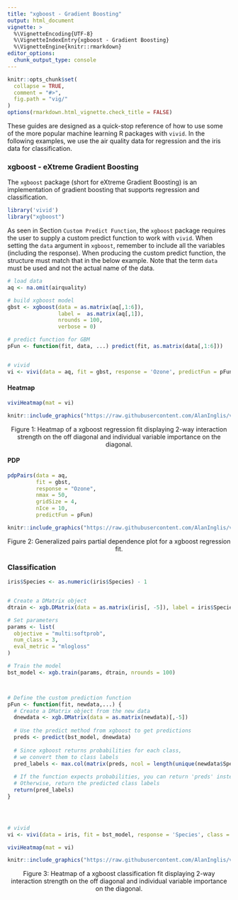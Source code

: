 ```yaml
---
title: "xgboost - Gradient Boosting"
output: html_document
vignette: >
  %\VignetteEncoding{UTF-8}
  %\VignetteIndexEntry{xgboost - Gradient Boosting}
  %\VignetteEngine{knitr::rmarkdown}
editor_options:
  chunk_output_type: console
---
```



```r
knitr::opts_chunk$set(
  collapse = TRUE,
  comment = "#>",
  fig.path = "vig/"
)
options(rmarkdown.html_vignette.check_title = FALSE)
```

<!-- avoid border around images -->
<style>
img {
  border: 0;
  }
</style>

These guides are designed as a quick-stop reference of how to use some of the more popular machine learning R packages with `vivid`.  In the following examples, we use the air quality data for regression and the iris data for classification. 

### xgboost - eXtreme Gradient Boosting
The `xgboost` package (short for eXtreme Gradient Boosting) is an implementation of gradient boosting that supports regression and classification.


```r
library('vivid')
library("xgboost")

```

As seen in Section `Custom Predict Function`, the `xgboost` package requires the user to supply a custom predict function to work with `vivid`. When setting the `data` argument in `xgboost`, remember to include all the variables (including the response). When producing the custom predict function, the structure must match that in the below example. Note that the term `data` must be used and not the actual name of the data.

```r
# load data
aq <- na.omit(airquality)

# build xgboost model
gbst <- xgboost(data = as.matrix(aq[,1:6]),
                label =  as.matrix(aq[,1]),
                nrounds = 100,
                verbose = 0)

# predict function for GBM
pFun <- function(fit, data, ...) predict(fit, as.matrix(data[,1:6]))


# vivid
vi <- vivi(data = aq, fit = gbst, response = 'Ozone', predictFun = pFun)
```

#### Heatmap
```r
viviHeatmap(mat = vi)
```


```r
knitr::include_graphics("https://raw.githubusercontent.com/AlanInglis/vivid/master/vignettes/vig/bst_r_heat-1.png")
```
<center>
<caption><span id="fig1:fig1">Figure 1: </span>Heatmap of a xgboost regression fit displaying 2-way interaction strength on the off diagonal and individual variable importance on the diagonal.</caption>
  </center>

#### PDP
```r
pdpPairs(data = aq, 
         fit = gbst, 
         response = "Ozone", 
         nmax = 50, 
         gridSize = 4,         
         nIce = 10,
         predictFun = pFun)
```

```r
knitr::include_graphics("https://raw.githubusercontent.com/AlanInglis/vivid/master/vignettes/vig/bst_r_pdp-1.png")
```
<center>
<caption><span id="fig2:fig2">Figure 2: </span>Generalized pairs partial dependence plot for a xgboost regression fit.</caption>
</center>

### Classification
```r

iris$Species <- as.numeric(iris$Species) - 1 


# Create a DMatrix object
dtrain <- xgb.DMatrix(data = as.matrix(iris[, -5]), label = iris$Species)

# Set parameters
params <- list(
  objective = "multi:softprob",
  num_class = 3,
  eval_metric = "mlogloss"
)

# Train the model
bst_model <- xgb.train(params, dtrain, nrounds = 100)



# Define the custom prediction function
pFun <- function(fit, newdata,...) {
  # Create a DMatrix object from the new data
  dnewdata <- xgb.DMatrix(data = as.matrix(newdata)[,-5])
  
  # Use the predict method from xgboost to get predictions
  preds <- predict(bst_model, dnewdata)
  
  # Since xgboost returns probabilities for each class, 
  # we convert them to class labels
  pred_labels <- max.col(matrix(preds, ncol = length(unique(newdata$Species)), byrow = TRUE)) - 1
  
  # If the function expects probabilities, you can return 'preds' instead
  # Otherwise, return the predicted class labels
  return(pred_labels)
}




# vivid
vi <- vivi(data = iris, fit = bst_model, response = 'Species', class = 'setosa', predictFun = pFun)
```

```r
viviHeatmap(mat = vi)

```

```r
knitr::include_graphics("https://raw.githubusercontent.com/AlanInglis/vivid/master/vignettes/vig/bst_c_heat-1.png")
```
<center>
<caption><span id="fig3:fig3">Figure 3: </span>Heatmap of a xgboost classification fit displaying 2-way interaction strength on the off diagonal and individual variable importance on the diagonal.</caption>
  </center>
